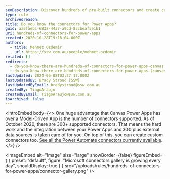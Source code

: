 ```yaml
---
seoDescription: Discover hundreds of pre-built connectors and create custom ones to integrate Power Apps with various data sources, streamlining your workflow.
type: rule
archivedreason:
title: Do you know the connectors for Power Apps?
guid: aa5faebc-6832-4437-a9cd-83cbeaf5e1b1
uri: hundreds-of-connectors-for-power-apps
created: 2020-10-28T19:18:04.000Z
authors:
  - title: Mehmet Ozdemir
    url: https://ssw.com.au/people/mehmet-ozdemir
related: []
redirects:
  - do-you-know-there-are-hundreds-of-connectors-for-power-apps-canvas
  - do-you-know-there-are-hundreds-of-connectors-for-power-apps-(canvas)
lastUpdated: 2024-06-08T03:27:17.000Z
lastUpdatedBy: Brady Stroud [SSW]
lastUpdatedByEmail: bradystroud@ssw.com.au
createdBy: TiagoAraujo
createdByEmail: TiagoAraujo@ssw.com.au
isArchived: false
---
```


<introEmbed
  body={<>
One huge advantage that Canvas Power Apps has over a Model-Driven App is the number of connectors supported. As of October 2020, there are 300+ supported connectors. That means the hard work and the integration between your Power Apps and 300 plus external data sources is taken care of for you. On top of this, you can create custom connectors too. [See all the Power Automate connectors currently available](https://make.powerautomate.com/connectors).
  </>}
/>

<imageEmbed
  alt="Image"
  size="large"
  showBorder={false}
  figureEmbed={ {
    preset: "default",
    figure: "Microsoft connectors gallery is growing every day",
    shouldDisplay: true
  } }
  src="/uploads/rules/hundreds-of-connectors-for-power-apps/connector-gallery.png"
/>
